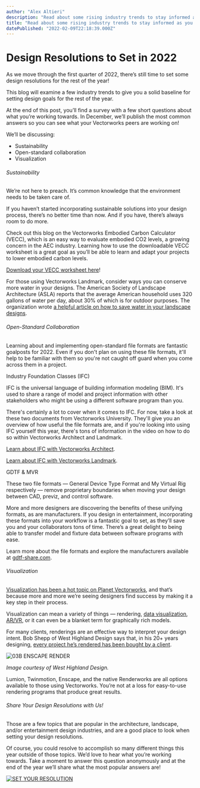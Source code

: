```yaml
---
author: "Alex Altieri"
description: "Read about some rising industry trends to stay informed as you think about setting design goals for 2022. "
title: "Read about some rising industry trends to stay informed as you think about setting design goals for 2022. " 
datePublished: "2022-02-09T22:18:39.000Z"
---
```

# Design Resolutions to Set in 2022

As we move through the first quarter of 2022, there’s still time to set some design resolutions for the rest of the year!

This blog will examine a few industry trends to give you a solid baseline for setting design goals for the rest of the year. 

At the end of this post, you’ll find a survey with a few short questions about what you’re working towards. In December, we’ll publish the most common answers so you can see what your Vectorworks peers are working on!

We’ll be discussing:

* Sustainability
* Open-standard collaboration
* Visualization

###### Sustainability 

We’re not here to preach. It’s common knowledge that the environment needs to be taken care of.

If you haven’t started incorporating sustainable solutions into your design process, there’s no better time than now. And if you have, there’s always room to do more.

Check out this blog on the Vectorworks Embodied Carbon Calculator (VECC), which is an easy way to evaluate embodied CO2 levels, a growing concern in the AEC industry. Learning how to use the downloadable VECC worksheet is a great goal as you’ll be able to learn and adapt your projects to lower embodied carbon levels.

[Download your VECC worksheet here](../../../net/vectorworks/blog/calculate-embodied-carbon-with-this-vectorworks-worksheet.html)!

For those using Vectorworks Landmark, consider ways you can conserve more water in your designs. The American Society of Landscape Architecture (ASLA) reports that the average American household uses 320 gallons of water per day, about 30% of which is for outdoor purposes. The organization wrote [a helpful article on how to save water in your landscape designs](https://www.asla.org/watersavingtips.aspx).

###### Open-Standard Collaboration

Learning about and implementing open-standard file formats are fantastic goalposts for 2022\. Even if you don't plan on using these file formats, it'll help to be familiar with them so you're not caught off guard when you come across them in a project.

Industry Foundation Classes (IFC)

IFC is the universal language of building information modeling (BIM). It's used to share a range of model and project information with other stakeholders who might be using a different software program than you. 

There's certainly a lot to cover when it comes to IFC. For now, take a look at these two documents from Vectorworks University. They'll give you an overview of how useful the file formats are, and if you're looking into using IFC yourself this year, there's tons of information in the video on how to do so within Vectorworks Architect and Landmark.

[Learn about IFC with Vectorworks Architect](https://university.vectorworks.net/course/view.php?id=79).

[Learn about IFC with Vectorworks Landmark](https://university.vectorworks.net/course/view.php?id=580).

GDTF & MVR

These two file formats — General Device Type Format and My Virtual Rig respectively — remove proprietary boundaries when moving your design between CAD, previz, and control software. 

More and more designers are discovering the benefits of these unifying formats, as are manufacturers. If you design in entertainment, incorporating these formats into your workflow is a fantastic goal to set, as they’ll save you and your collaborators tons of time. There’s a great delight to being able to transfer model and fixture data between software programs with ease.

Learn more about the file formats and explore the manufacturers available at [gdtf-share.com](https://gdtf-share.com/?cont=share). 

###### Visualization

[Visualization has been a hot topic on Planet Vectorworks](../../../net/vectorworks/blog/vectorworks-tutorial-series-visualization.html), and that’s because more and more we’re seeing designers find success by making it a key step in their process.

Visualization can mean a variety of things — rendering, [data visualization](https://university.vectorworks.net/course/view.php?id=223), [AR/VR](../../../net/vectorworks/blog/how-to-transition-from-2d-vr-visualization.html), or it can even be a blanket term for graphically rich models.

For many clients, renderings are an effective way to interpret your design intent. Bob Shepp of West Highland Design says that, in his 20+ years designing, [every project he’s rendered has been bought by a client](https://www.vectorworks.net/customer-showcase/the-evocative-renderings-of-west-highland-design-a-study-in-switching-to-vectorworks). 

![03B ENSCAPE RENDER](https://blog.vectorworks.net/hs-fs/hubfs/Blog%20Images/211112_WHD%20Case%20Study/03B%20ENSCAPE%20RENDER.jpg?width=1440&name=03B%20ENSCAPE%20RENDER.jpg)

_Image courtesy of West Highland Design._

Lumion, Twinmotion, Enscape, and the native Renderworks are all options available to those using Vectorworks. You’re not at a loss for easy-to-use rendering programs that produce great results.

###### Share Your Design Resolutions with Us!

Those are a few topics that are popular in the architecture, landscape, and/or entertainment design industries, and are a good place to look when setting your design resolutions.

Of course, you could resolve to accomplish so many different things this year outside of those topics. We’d love to hear what you’re working towards. Take a moment to answer this question anonymously and at the end of the year we’ll share what the most popular answers are!

[![SET YOUR RESOLUTION](https://no-cache.hubspot.com/cta/default/3018241/7474e6c9-3efd-4a0b-93a4-934487accd01.png)](https://cta-redirect.hubspot.com/cta/redirect/3018241/7474e6c9-3efd-4a0b-93a4-934487accd01) 

 